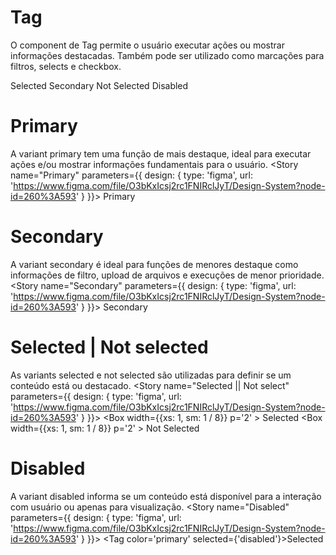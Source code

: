 

<Meta title="Data Display|Tag" component={Tag} />

# Tag

O component de Tag permite o usuário executar ações ou mostrar informações destacadas. Também pode ser utilizado como marcações para filtros, selects e checkbox.

<Preview>
  <Story name="Base" parameters={{
    design: {
      type: 'figma',
      url: 'https://www.figma.com/file/O3bKxIcsj2rc1FNIRclJyT/Design-System?node-id=260%3A593'
    }
  }}>
    <ThemeProvider>
      <Flex>
        <Box width={{xs: 1, sm: 1 / 8}} p='2' >
          <Tag>Selected</Tag>
        </Box>
        <Box width={{xs: 1, sm: 1 / 8}} p='2' >
          <Tag color='secondary'>Secondary</Tag>
        </Box>
        <Box width={{xs: 1, sm: 1 / 8}} p='2' >
          <Tag selected={false}>Not Selected</Tag>
        </Box>
        <Box width={{xs: 1, sm: 1 / 8}} p='2' >
          <Tag selected='disabled'>Disabled</Tag>
        </Box>
      </Flex>
    </ThemeProvider>
  </Story>
</Preview>

# Primary
A variant primary tem uma função de mais destaque, ideal para executar ações e/ou mostrar informações fundamentais para o usuário.
<Preview>
  <Story name="Primary" parameters={{
    design: {
      type: 'figma',
      url: 'https://www.figma.com/file/O3bKxIcsj2rc1FNIRclJyT/Design-System?node-id=260%3A593'
    }
  }}>
    <ThemeProvider>
      <Tag>Primary</Tag>
    </ThemeProvider>
  </Story>
</Preview>

# Secondary
A variant secondary é ideal para funções de menores destaque como informações de filtro, upload de arquivos e execuções de menor prioridade.
<Preview>
  <Story name="Secondary" parameters={{
    design: {
      type: 'figma',
      url: 'https://www.figma.com/file/O3bKxIcsj2rc1FNIRclJyT/Design-System?node-id=260%3A593'
    }
  }}>
    <ThemeProvider>
      <Tag color='secondary'>Secondary</Tag>
    </ThemeProvider>
  </Story>
</Preview>

# Selected | Not selected
As variants selected e not selected são utilizadas para definir se um conteúdo está ou destacado.
<Preview>
  <Story name="Selected || Not select" parameters={{
    design: {
      type: 'figma',
      url: 'https://www.figma.com/file/O3bKxIcsj2rc1FNIRclJyT/Design-System?node-id=260%3A593'
    }
  }}>
    <ThemeProvider>
    <Flex>
      <Box width={{xs: 1, sm: 1 / 8}} p='2' >
        <Tag color='primary' selected={true}>Selected</Tag>
      </Box>
      <Box width={{xs: 1, sm: 1 / 8}} p='2' >
        <Tag color='primary' selected={false}>Not Selected</Tag>
      </Box>
    </Flex>
    </ThemeProvider>
  </Story>
</Preview>

# Disabled
A variant disabled informa se um conteúdo está disponível para a interação com usuário ou apenas para visualização.
<Preview>
  <Story name="Disabled" parameters={{
    design: {
      type: 'figma',
      url: 'https://www.figma.com/file/O3bKxIcsj2rc1FNIRclJyT/Design-System?node-id=260%3A593'
    }
  }}>
    <ThemeProvider>
      <Tag color='primary' selected={'disabled'}>Selected</Tag>
    </ThemeProvider>
  </Story>
</Preview>

<Props of={Tag} />

